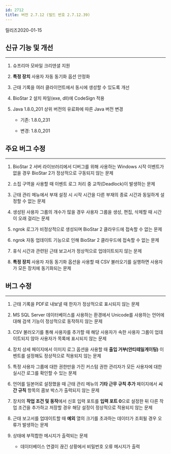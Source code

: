 ```yaml
---
id: 2712
title: 버전 2.7.12 (빌드 번호 2.7.12.39)
---
```


릴리즈<Separator/>2020-01-15

## 신규 기능 및 개선

---

1. 슈프리마 모바일 크리덴셜 지원

1. **특정 장치** 사용자 자동 동기화 옵션 안정화

1. 근태 기록을 여러 클라이언트에서 동시에 생성할 수 있도록 개선

1. BioStar 2 설치 파일(exe, dll)에 CodeSign 적용

1. Java 1.8.0_201 상위 버전의 유료화에 따른 Java 버전 변경

    * 기존: 1.8.0_231

    * 변경: 1.8.0_201

## 주요 버그 수정

---

1. BioStar 2 서버 라이브러리에서 디버그를 위해 사용하는 Windows 시작 이벤트가 없을 경우 BioStar 2가 정상적으로 구동되지 않는 문제

1. 소집 구역을 사용할 때 이벤트 로그 처리 중 교착(Deadlock)이 발생하는 문제

1. 근태 관리 메뉴에서 부재 설정 시 시작 시간을 다른 부재의 종료 시간과 동일하게 설정할 수 없는 문제

1. 생성된 사용자 그룹의 개수가 많을 경우 사용자 그룹을 생성, 편집, 삭제할 때 시간이 오래 걸리는 문제

1. ngrok 로그가 비정상적으로 생성되며 BioStar 2 클라우드에 접속할 수 없는 문제

1. ngrok 자동 업데이트 기능으로 인해 BioStar 2 클라우드에 접속할 수 없는 문제

1. 휴식 시간과 관련된 근태 보고서가 정상적으로 업데이트되지 않는 문제

1. **특정 장치** 사용자 자동 동기화 옵션을 사용할 때 CSV 불러오기를 실행하면 사용자가 모든 장치에 동기화되는 문제

## 버그 수정

---

1. 근태 기록을 PDF로 내보낼 때 한자가 정상적으로 표시되지 않는 문제

1. MS SQL Server 데이터베이스를 사용하는 환경에서 Unicode를 사용하는 언어에 대해 검색 기능이 정상적으로 동작하지 않는 문제

1. CSV 불러오기를 통해 사용자를 추가할 때 해당 사용자가 속한 사용자 그룹이 업데이트되지 않아 사용자가 목록에 표시되지 않는 문제

1. 장치 상세 페이지에서 이미지 로그 옵션을 사용할 때 **출입 거부(안티테일게이팅)** 이벤트를 설정해도 정상적으로 적용되지 않는 문제

1. 특정 사용자 그룹에 대한 권한만을 가진 커스텀 권한 관리자가 모든 사용자에 대한 실시간 로그를 확인할 수 있는 문제

1. 언어를 일본어로 설정했을 때 근태 관리 메뉴의 **기타 근무 규칙 추가** 페이지에서 **시간 규칙** 항목의 콤보 박스가 출력되지 않는 문제

1. 장치의 **작업 조건 및 동작**에서 신호 입력 포트를 **입력 포트 0**으로 설정한 뒤 다른 작업 조건을 추가하고 저장할 경우 해당 설정이 정상적으로 적용되지 않는 문제

1. 근태 보고서를 업데이트할 때 **예외** 열의 크기를 초과하는 데이터가 조회될 경우 오류가 발생하는 문제

1. 상태에 부적합한 메시지가 출력되는 문제

    * 데이터베이스 연결이 끊긴 상황에서 비밀번호 오류 메시지가 출력